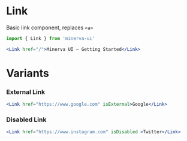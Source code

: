 
<Meta title="Elements|Link" component={Link} />

# Link

Basic link component, replaces `<a>`

```js
import { Link } from 'minerva-ui'
```

```jsx
<Link href="/">Minerva UI – Getting Started</Link>
```

# Variants

### External Link
```jsx
<Link href="https://www.google.com" isExternal>Google</Link>
```

### Disabled Link
```jsx
<Link href="https://www.instagram.com" isDisabled >Twitter</Link>
```

<Props of={Link} />